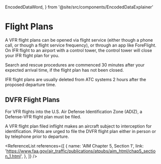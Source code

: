   EncodedDataWord,
} from '@site/src/components/EncodedDataExplainer'

# Flight Plans

A VFR flight plans can be opened via flight service (either though a phone call,
or though a flight service frequency), or through an app like ForeFlight. On IFR
flight to an airport with a control tower, the control tower will close your IFR
flight plan for you.

Search and rescue procedures are commenced 30 minutes after your expected
arrival time, if the flight plan has not been closed.

IFR flight plans are usually deleted from ATC systems 2 hours after the proposed
departure time.

## DVFR Flight Plans

For VFR flights into the U.S. Air Defense Identification Zone (ADIZ), a
Defense-VFR flight plan must be filed.

A VFR flight plan filed inflight makes an aircraft subject to interception for
identification. Pilots are urged to file the DVFR flight plan either in person
or by telephone prior to departure.

<ReferenceList
  references={[
    {
      name: 'AIM Chapter 5, Section 1',
      link: 'https://www.faa.gov/air_traffic/publications/atpubs/aim_html/chap5_section_1.html',
    },
  ]}
/>
